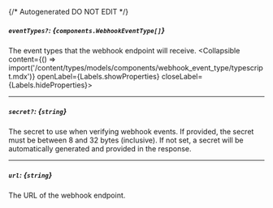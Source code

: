 {/* Autogenerated DO NOT EDIT  */}

##### `eventTypes?`: *{`components.WebhookEventType[]`}*
The event types that the webhook endpoint will receive.
<Collapsible content={() => import('/content/types/models/components/webhook_event_type/typescript.mdx')} openLabel={Labels.showProperties} closeLabel={Labels.hideProperties}>
</Collapsible>

---
##### `secret?`: *{`string`}*
The secret to use when verifying webhook events. If provided, the
secret must be between 8 and 32 bytes (inclusive). If not set, a
secret will be automatically generated and provided in the
response.


---
##### `url`: *{`string`}*
The URL of the webhook endpoint.


